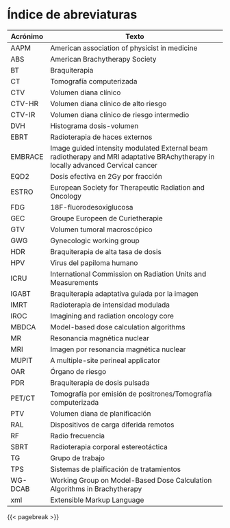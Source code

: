 # Índice de abreviaturas {.unnumbered}

| Acrónimo | Texto                                               |
|----------|------------------------------------------------------|
| AAPM     | American association of physicist in medicine        |
| ABS      | American Brachytherapy Society                       |
| BT       | Braquiterapia                                       |
| CT       | Tomografía computerizada                             |
| CTV      | Volumen diana clínico                               |
| CTV-HR   | Volumen diana clínico de alto riesgo                |
| CTV-IR   | Volumen diana clínico de riesgo intermedio           |
| DVH      | Histograma dosis-volumen                             |
| EBRT     | Radioterapia de haces externos                       |
| EMBRACE  | Image guided intensity modulated External beam radiotherapy and MRI adaptative BRAchytherapy in locally advanced Cervical cancer |
| EQD2     | Dosis efectiva en 2Gy por fracción                  |
| ESTRO    | European Society for Therapeutic Radiation and Oncology |
| FDG      | 18F-fluorodesoxiglucosa                             |
| GEC      | Groupe Europeen de Curietherapie                     |
| GTV      | Volumen tumoral macroscópico                         |
| GWG      | Gynecologic working group                            |
| HDR      | Braquiterapia de alta tasa de dosis                  |
| HPV      | Virus del papiloma humano                            |
| ICRU     | International Commission on Radiation Units and Measurements |
| IGABT    | Braquiterapia adaptativa guiada por la imagen        |
| IMRT     | Radioterapia de intensidad modulada                  |
| IROC     | Imagining and radiation oncology core                |
| MBDCA    | Model-based dose calculation algorithms              |
| MR       | Resonancia magnética nuclear                         |
| MRI      | Imagen por resonancia magnética nuclear              |
| MUPIT    | A multiple-site perineal applicator                  |
| OAR      | Órgano de riesgo                                    |
| PDR      | Braquiterapia de dosis pulsada                       |
| PET/CT   | Tomografía por emisión de positrones/Tomografía computerizada |
| PTV      | Volumen diana de planificación                       |
| RAL      | Dispositivos de carga diferida remotos               |
| RF       | Radio frecuencia                                     |
| SBRT     | Radioterapia corporal estereotáctica                 |
| TG       | Grupo de trabajo                                     |
| TPS      | Sistemas de plaificación de tratamientos             |
| WG-DCAB  | Working Group on Model-Based Dose Calculation Algorithms in Brachytherapy |
| xml      | Extensible Markup Language                           |

{{< pagebreak >}}
